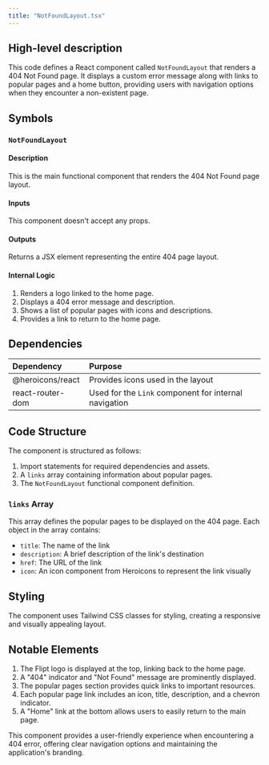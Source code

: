 ```yaml
---
title: "NotFoundLayout.tsx"
---
```


## High-level description
This code defines a React component called `NotFoundLayout` that renders a 404 Not Found page. It displays a custom error message along with links to popular pages and a home button, providing users with navigation options when they encounter a non-existent page.

## Symbols

### `NotFoundLayout`
#### Description
This is the main functional component that renders the 404 Not Found page layout.

#### Inputs
This component doesn't accept any props.

#### Outputs
Returns a JSX element representing the entire 404 page layout.

#### Internal Logic
1. Renders a logo linked to the home page.
2. Displays a 404 error message and description.
3. Shows a list of popular pages with icons and descriptions.
4. Provides a link to return to the home page.

## Dependencies
| Dependency | Purpose |
|:-----------|:--------|
| @heroicons/react | Provides icons used in the layout |
| react-router-dom | Used for the `Link` component for internal navigation |

## Code Structure
The component is structured as follows:
1. Import statements for required dependencies and assets.
2. A `links` array containing information about popular pages.
3. The `NotFoundLayout` functional component definition.

### `links` Array
This array defines the popular pages to be displayed on the 404 page. Each object in the array contains:
- `title`: The name of the link
- `description`: A brief description of the link's destination
- `href`: The URL of the link
- `icon`: An icon component from Heroicons to represent the link visually

## Styling
The component uses Tailwind CSS classes for styling, creating a responsive and visually appealing layout.

## Notable Elements
1. The Flipt logo is displayed at the top, linking back to the home page.
2. A "404" indicator and "Not Found" message are prominently displayed.
3. The popular pages section provides quick links to important resources.
4. Each popular page link includes an icon, title, description, and a chevron indicator.
5. A "Home" link at the bottom allows users to easily return to the main page.

This component provides a user-friendly experience when encountering a 404 error, offering clear navigation options and maintaining the application's branding.